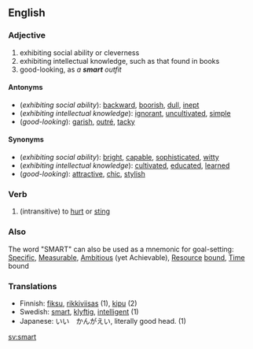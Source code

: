 ==English==
===Adjective===
# exhibiting social ability or cleverness 
# exhibiting intellectual knowledge, such as that found in books
# good-looking, as ''a '''smart''' outfit''
====Antonyms====
* (''exhibiting social ability''): [[backward]], [[boorish]], [[dull]], [[inept]]
* (''exhibiting intellectual knowledge''): [[ignorant]], [[uncultivated]], [[simple]]
* (''good-looking''): [[garish]], [[outré]], [[tacky]]
====Synonyms====
* (''exhibiting social ability''): [[bright]], [[capable]], [[sophisticated]], [[witty]]
* (''exhibiting intellectual knowledge''): [[cultivated]], [[educated]], [[learned]]
* (''good-looking''): [[attractive]], [[chic]], [[stylish]]
===Verb===
# (intransitive) to [[hurt]] or [[sting]]
===Also===
The word "SMART" can also be used as a mnemonic for goal-setting: [[Specific]], [[Measurable]], [[Ambitious]] (yet Achievable), [[Resource]] [[bound]], [[Time]] bound

===Translations===
*Finnish: [[fiksu]], [[rikkiviisas]] (1), [[kipu]] (2)
*Swedish: [[smart#Swedish|smart]], [[klyftig]], [[intelligent]] (1)
*Japanese: いい　かんがえい, literally good head. (1)

[[sv:smart]]